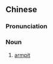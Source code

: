 ==Chinese==
{{zh-forms|s=胳肢窝|type=21}}

===Pronunciation===
{{zh-pron
|m=gāzhiwō,gēzhiwō
|cat=n
}}

===Noun===
{{zh-noun}}

# {{lb|zh|Mandarin|colloquial}} [[armpit]]

{{zh-cat|Anatomy}}